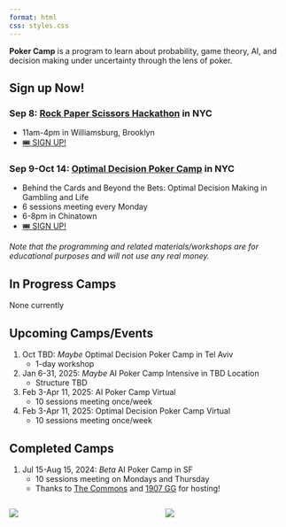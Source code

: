 ```yaml
---
format: html
css: styles.css
---
```

**Poker Camp** is a program to learn about probability, game theory, AI, and decision making under uncertainty through the lens of poker. 

## Sign up Now! 

### Sep 8: [Rock Paper Scissors Hackathon](https://rps.bot/) in NYC

- 11am-4pm in Williamsburg, Brooklyn
- [🎟️ SIGN UP!](https://lu.ma/rps-hackathon){.signup-button}

### Sep 9-Oct 14: [Optimal Decision Poker Camp](https://gtodecisions.com) in NYC

- Behind the Cards and Beyond the Bets: Optimal Decision Making in Gambling and Life
- 6 sessions meeting every Monday
- 6-8pm in Chinatown
- [🎟️ SIGN UP!](https://gtodecisions.com/){.signup-button}

*Note that the programming and related materials/workshops are for educational purposes and will not use any real money.*

## In Progress Camps
None currently

## Upcoming Camps/Events 
1. Oct TBD: *Maybe* Optimal Decision Poker Camp in Tel Aviv
    - 1-day workshop

2. Jan 6-31, 2025: *Maybe* AI Poker Camp Intensive in TBD Location
    - Structure TBD

3. Feb 3-Apr 11, 2025: AI Poker Camp Virtual
    - 10 sessions meeting once/week

4. Feb 3-Apr 11, 2025: Optimal Decision Poker Camp Virtual
    - 10 sessions meeting once/week

## Completed Camps

1. Jul 15-Aug 15, 2024: *Beta* AI Poker Camp in SF
    - 10 sessions meeting on Mondays and Thursday
    - Thanks to [The Commons](https://www.thesfcommons.com/) and [1907 GG](https://discord.com/invite/mQzawpEPQB) for hosting! 

:::: {.columns}

::: {.column width="48%"}
![](assets/beta.jpg)
:::

::: {.column width="4%"}
:::

::: {.column width="48%"}
![](assets/beta2.jpg)
:::


::::

<!-- Our first camp will take place from Jul 15 to Aug 15 in person in San Francisco.

::: {.callout-note appearance="default"}

## Sign up now! 

**[Signup Form](https://forms.gle/72yqxC3UpP9aa2wv7)**

- After signing up, we'll be in touch with all details

- The beta program is free! 

<!-- - The cost for the camp is $100 per person with an optional $20 pre-camp Poker Basics workshop. -->

<!-- - After signing up, we'll be in touch with all details! including payment options. -->

 <!-- **[Click here for more info](/signup)**
::: -->

<!-- [![](./assets/pc.png)](./signup) -->

